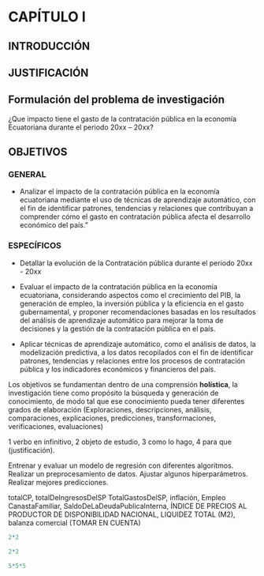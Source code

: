 # CAPÍTULO I
## INTRODUCCIÓN



## JUSTIFICACIÓN

## Formulación del problema de investigación

¿Que impacto tiene el gasto de la contratación pública en la economía Ecuatoriana durante el periodo 20xx – 20xx?

## OBJETIVOS
### GENERAL
+ Analizar el impacto de la contratación pública en la economía ecuatoriana mediante el uso de técnicas de aprendizaje automático, con el fin de identificar patrones, tendencias y relaciones que contribuyan a comprender cómo el gasto en contratación pública afecta el desarrollo económico del país."

### ESPECÍFICOS

+ Detallar la evolución de la Contratación pública durante el periodo 20xx - 20xx

+ Evaluar el impacto de la contratación pública en la economía ecuatoriana, considerando aspectos como el crecimiento del PIB, la generación de empleo, la inversión pública y la eficiencia en el gasto gubernamental, y proponer recomendaciones basadas en los resultados del análisis de aprendizaje automático para mejorar la toma de decisiones y la gestión de la contratación pública en el país.

+ Aplicar técnicas de aprendizaje automático, como el análisis de datos, la modelización predictiva, a los datos recopilados con el fin de identificar patrones, tendencias y relaciones entre los procesos de contratación pública y los indicadores económicos y financieros del país.


::: callout-note
Los objetivos se fundamentan dentro de una comprensión **holística**, la investigación tiene como propósito la búsqueda y generación de conocimiento, de modo tal que ese conocimiento pueda tener diferentes grados de elaboración (Exploraciones, descripciones, análisis, comparaciones, explicaciones, predicciones, transformaciones, verificaciones, evaluaciones)
:::

::: callout-note
1 verbo en infinitivo, 2 objeto de estudio, 3 como lo hago, 4 para que (justificación). 
:::


::: callout-note
Entrenar y evaluar un modelo de regresión con diferentes algoritmos.
Realizar un preprocesamiento de datos.
Ajustar algunos hiperparámetros.
Realizar mejores predicciones.
::: 

::: callout-note
totalCP, totalDeIngresosDelSP	TotalGastosDelSP, inflación, Empleo	CanastaFamiliar, SaldoDeLaDeudaPublicaInterna, ÍNDICE DE PRECIOS AL PRODUCTOR DE DISPONIBILIDAD NACIONAL, LIQUIDEZ TOTAL (M2), balanza comercial (TOMAR EN CUENTA)
::: 

```r
2*2


```


```r
2*2


```

```r
5*5*5
```